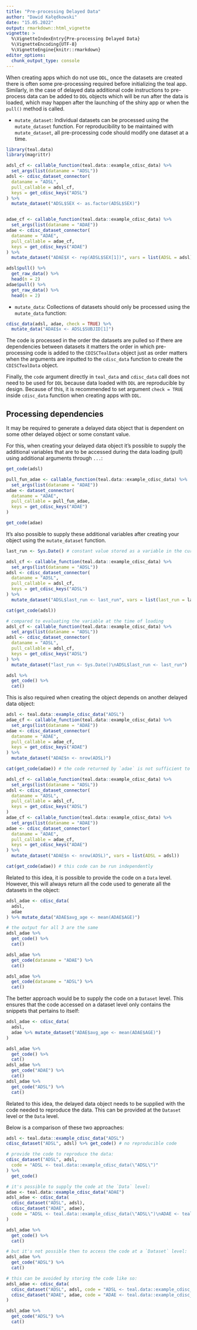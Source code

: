 ```yaml
---
title: "Pre-processing Delayed Data"
author: "Dawid Kałędkowski"
date: "15.05.2022"
output: rmarkdown::html_vignette
vignette: >
  %\VignetteIndexEntry{Pre-processing Delayed Data}
  %\VignetteEncoding{UTF-8}
  %\VignetteEngine{knitr::rmarkdown}
editor_options:
  chunk_output_type: console
---
```


When creating apps which do not use `DDL`, once the datasets are created there is often some pre-processing required before initializing the teal app. Similarly, in the case of delayed data additional code instructions to pre-process data can be added to `DDL` objects which will be run after the data is loaded, which may happen after the launching of the shiny app or when the `pull()` method is called.

* `mutate_dataset`: Individual datasets can be processed using the `mutate_dataset` function. For reproducibility to be maintained with `mutate_dataset`, all pre-processing code should modify one dataset at a time.

```r
library(teal.data)
library(magrittr)

adsl_cf <- callable_function(teal.data::example_cdisc_data) %>%
  set_args(list(dataname = "ADSL"))
adsl <- cdisc_dataset_connector(
  dataname = "ADSL",
  pull_callable = adsl_cf,
  keys = get_cdisc_keys("ADSL")
) %>%
  mutate_dataset("ADSL$SEX <- as.factor(ADSL$SEX)")


adae_cf <- callable_function(teal.data::example_cdisc_data) %>%
  set_args(list(dataname = "ADAE"))
adae <- cdisc_dataset_connector(
  dataname = "ADAE",
  pull_callable = adae_cf,
  keys = get_cdisc_keys("ADAE")
) %>%
  mutate_dataset("ADAE$X <- rep(ADSL$SEX[1])", vars = list(ADSL = adsl))

adsl$pull() %>%
  get_raw_data() %>%
  head(n = 2)
adae$pull() %>%
  get_raw_data() %>%
  head(n = 2)
```

* `mutate_data`: Collections of datasets should only be processed using the `mutate_data` function:

```r
cdisc_data(adsl, adae, check = TRUE) %>%
  mutate_data("ADAE$x <- ADSL$SUBJID[1]")
```

The code is processed in the order the datasets are pulled so if there are dependencies between datasets it matters the order in which pre-processing code is added to the `CDISCTealData` object just as order matters when the arguments are inputted to the `cdisc_data` function to create the `CDISCTealData` object.

Finally, the `code` argument directly in `teal_data` and `cdisc_data` call does not need to be used for `DDL` because data loaded with `DDL` are reproducible by design. Because of this, it is recommended to set argument `check = TRUE` inside `cdisc_data` function when creating apps with `DDL`.

## Processing dependencies

It may be required to generate a delayed data object that is dependent on some other delayed object or some constant value.

For this, when creating your delayed data object it's possible to supply the additional variables that are to be accessed during the data loading (pull) using additional arguments through `...`:

```r
get_code(adsl)

pull_fun_adae <- callable_function(teal.data::example_cdisc_data) %>%
  set_args(list(dataname = "ADAE"))
adae <- dataset_connector(
  dataname = "ADAE",
  pull_callable = pull_fun_adae,
  keys = get_cdisc_keys("ADAE")
)

get_code(adae)
```

It's also possible to supply these additional variables after creating your object using the `mutate_dataset` function.

```r
last_run <- Sys.Date() # constant value stored as a variable in the current session

adsl_cf <- callable_function(teal.data::example_cdisc_data) %>%
  set_args(list(dataname = "ADSL"))
adsl <- cdisc_dataset_connector(
  dataname = "ADSL",
  pull_callable = adsl_cf,
  keys = get_cdisc_keys("ADSL")
) %>%
  mutate_dataset("ADSL$last_run <- last_run", vars = list(last_run = last_run))

cat(get_code(adsl))

# compared to evaluating the variable at the time of loading
adsl_cf <- callable_function(teal.data::example_cdisc_data) %>%
  set_args(list(dataname = "ADSL"))
adsl <- cdisc_dataset_connector(
  dataname = "ADSL",
  pull_callable = adsl_cf,
  keys = get_cdisc_keys("ADSL")
) %>%
  mutate_dataset("last_run <- Sys.Date()\nADSL$last_run <- last_run")

adsl %>%
  get_code() %>%
  cat()
```

This is also required when creating the object depends on another delayed data object:

```r
adsl <- teal.data::example_cdisc_data("ADSL")
adae_cf <- callable_function(teal.data::example_cdisc_data) %>%
  set_args(list(dataname = "ADAE"))
adae <- cdisc_dataset_connector(
  dataname = "ADAE",
  pull_callable = adae_cf,
  keys = get_cdisc_keys("ADAE")
) %>%
  mutate_dataset("ADAE$n <- nrow(ADSL)")

cat(get_code(adae)) # the code returned by `adae` is not sufficient to reproduce `adae`

adsl_cf <- callable_function(teal.data::example_cdisc_data) %>%
  set_args(list(dataname = "ADSL"))
adsl <- cdisc_dataset_connector(
  dataname = "ADSL",
  pull_callable = adsl_cf,
  keys = get_cdisc_keys("ADSL")
)
adae_cf <- callable_function(teal.data::example_cdisc_data) %>%
  set_args(list(dataname = "ADAE"))
adae <- cdisc_dataset_connector(
  dataname = "ADAE",
  pull_callable = adae_cf,
  keys = get_cdisc_keys("ADAE")
) %>%
  mutate_dataset("ADAE$n <- nrow(ADSL)", vars = list(ADSL = adsl))

cat(get_code(adae)) # this code can be run independently
```

Related to this idea, it is possible to provide the code on a `Data` level. However, this will always return all the code used to generate all the datasets in the object:

```r
adsl_adae <- cdisc_data(
  adsl,
  adae
) %>% mutate_data("ADAE$avg_age <- mean(ADAE$AGE)")

# the output for all 3 are the same
adsl_adae %>%
  get_code() %>%
  cat()

adsl_adae %>%
  get_code(dataname = "ADAE") %>%
  cat()

adsl_adae %>%
  get_code(dataname = "ADSL") %>%
  cat()
```

The better approach would be to supply the code on a `Dataset` level. This ensures that the code accessed on a dataset level only contains the snippets that pertains to itself:

```r
adsl_adae <- cdisc_data(
  adsl,
  adae %>% mutate_dataset("ADAE$avg_age <- mean(ADAE$AGE)")
)

adsl_adae %>%
  get_code() %>%
  cat()
adsl_adae %>%
  get_code("ADAE") %>%
  cat()
adsl_adae %>%
  get_code("ADSL") %>%
  cat()
```

Related to this idea, the delayed data object needs to be supplied with the code needed to reproduce the data. This can be provided at the `Dataset` level or the `Data` level.

Below is a comparison of these two approaches:

```r
adsl <- teal.data::example_cdisc_data("ADSL")
cdisc_dataset("ADSL", adsl) %>% get_code() # no reproducible code

# provide the code to reproduce the data:
cdisc_dataset("ADSL", adsl,
  code = "ADSL <- teal.data::example_cdisc_data(\"ADSL\")"
) %>%
  get_code()

# it's possible to supply the code at the `Data` level:
adae <- teal.data::example_cdisc_data("ADAE")
adsl_adae <- cdisc_data(
  cdisc_dataset("ADSL", adsl),
  cdisc_dataset("ADAE", adae),
  code = "ADSL <- teal.data::example_cdisc_data(\"ADSL\")\nADAE <- teal.data::example_cdisc_data(\"ADAE\")"
)

adsl_adae %>%
  get_code() %>%
  cat()

# but it's not possible then to access the code at a `Dataset` level:
adsl_adae %>%
  get_code("ADSL") %>%
  cat()

# this can be avoided by storing the code like so:
adsl_adae <- cdisc_data(
  cdisc_dataset("ADSL", adsl, code = "ADSL <- teal.data::example_cdisc_data(\"ADSL\")"),
  cdisc_dataset("ADAE", adae, code = "ADAE <- teal.data::example_cdisc_data(\"ADAE\")")
)

adsl_adae %>%
  get_code("ADSL") %>%
  cat()
```

